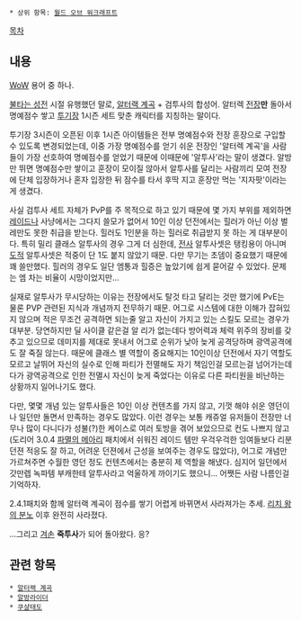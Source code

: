  * 상위 항목: [[월드 오브 워크래프트]]

[[목차]]

== 내용 ==

[[WoW]] 용어 중 하나.

[[불타는 성전]] 시절 유행했던 말로, [[알터랙 계곡]] + 검투사의 합성어. 알터렉 [[전장]]'''만''' 돌아서 명예점수 쌓고 [[투기장]] 1시즌 세트 맞춘 캐릭터를 지칭하는 말이다.

투기장 3시즌이 오픈된 이후 1시즌 아이템들은 전부 명예점수와 전장 훈장으로 구입할 수 있도록 변경되었는데, 이중 가장 명예점수를 얻기 쉬운 전장인 '알터렉 계곡'을 사람들이 가장 선호하여 명예점수를 얻었기 때문에 이때문에 '알투사'라는 말이 생겼다. 알방만 뛰면 명예점수만 쌓이고 훈장이 모이질 않아서 알투사를 달리는 사람끼리 모여 전장에 단체 입장하거나 혼자 입장한 뒤 잠수를 타서 후딱 지고 훈장만 먹는 '지자팟'이라는게 생겼다.

사실 검투사 세트 자체가 PvP를 주 목적으로 하고 있기 때문에 몇 가지 부위를 제외하면 [[레이드]]나 사냥에서는 그다지 쓸모가 없어서 10인 이상 던전에서는 힐러가 아닌 이상 벌레만도 못한 취급을 받는다. 힐러도 1인분을 하는 힐러로 취급받지 못 하는 게 대부분이다. 특히 밀리 클래스 알투사의 경우 그게 더 심한데, [[전사(월드 오브 워크래프트)|전사]] 알투사셋은 탱킹용이 아니며 [[도적(월드 오브 워크래프트)|도적]] 알투사셋은 적중이 단 1도 붙지 않았기 때문. 다만 무기는 초뎀이 중요했기 때문에 꽤 쓸만했다. 힐러의 경우도 일단 엠통과 힐증은 높았기에 쉽게 묻어갈 수 있었다. 문제는 엠 차는 비율이 시망이었지만...

실재로 알투사가 무시당하는 이유는 전장에서도 탈것 타고 달리는 것만 했기에 PvE는 물론 PVP 관련된 지식과 개념까지 전무하기 때문. 어그로 시스템에 대한 이해가 잡혀있지 않으며 적은 무조건 공격하면 되는줄 알고 자신이 가지고 있는 스킬도 모르는 경우가 대부분. 당연하지만 딜 사이클 같은걸 알 리가 없는데다 방어력과 체력 위주의 장비를 갖추고 있으므로 데미지를 제대로 못내서 어그로 순위가 낮아 늦게 공격당하며 광역공격에도 잘 죽질 않는다. 때문에 클래스 별 역할이 중요해지는 10인이상 던전에서 자기 역할도 모르고 날뛰어 자신의 실수로 인해 파티가 전멸해도 자기 책임인걸 모르는걸 넘어가는데다가 광역공격으로 인한 전멸시 자신이 늦게 죽었다는 이유로 다른 파티원을 비난하는 상황까지 일어나기도 했다.

다만, 몇몇 개념 있는 알투사들은 10인 이상 컨텐츠를 가지 않고, 기껏 해야 쉬운 영던이나 일던만 돌면서 만족하는 경우도 많았다. 이런 경우는 보통 캐쥬얼 유저들이 전장만 너무나 많이 다니다가 성불(?)한 케이스로 여러 토방을 겪어 보았으므로 컨도 나쁘지 않고(도리어 3.0.4 [[파멸의 메아리]] 패치에서 쉬워진 레이드 템만 우걱우걱한 잉여들보다 리분 던젼 적응도 잘 하고, 어려운 던젼에서 근성을 보여주는 경우도 많았다), 어그로 개념만 가르쳐주면 수월한 영던 정도 컨텐츠에서는 충분히 제 역할을 해냈다. 심지어 일던에서 갓만렙 녹파템 부캐한테 알투사라고 억울하게 까이기도 했으니... 어쨋든 사람 나름인걸 기억하자.

2.4.1패치와 함께 알터랙 계곡이 점수를 쌓기 어렵게 바뀌면서 사라져가는 추세. [[리치 왕의 분노]] 이후 완전히 사라졌다.

...그리고 [[겨울손아귀 호수|겨손]] '''죽투사'''가 되어 돌아왔다. 응?

== 관련 항목 ==
 * [[알터랙 계곡]]
 * [[알방라이더]]
 * [[쿠샬태도]]
